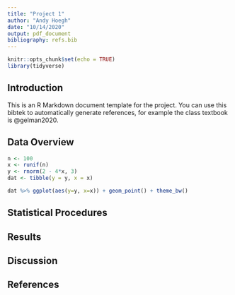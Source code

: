 ```yaml
---
title: "Project 1"
author: "Andy Hoegh"
date: "10/14/2020"
output: pdf_document
bibliography: refs.bib
---
```


```r
knitr::opts_chunk$set(echo = TRUE)
library(tidyverse)
```

## Introduction

This is an R Markdown document template for the project. You can use this bibtek to automatically generate references, for example the class textbook is @gelman2020.

## Data Overview

```r
n <- 100
x <- runif(n)
y <- rnorm(2 - 4*x, 3)
dat <- tibble(y = y, x = x)
```

```r
dat %>% ggplot(aes(y=y, x=x)) + geom_point() + theme_bw()
```

## Statistical Procedures

## Results

## Discussion

## References

